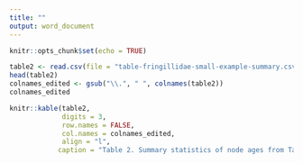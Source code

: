 ```yaml
---
title: ""
output: word_document
---
```


```r
knitr::opts_chunk$set(echo = TRUE)
```

```r
table2 <- read.csv(file = "table-fringillidae-small-example-summary.csv")
head(table2)
colnames_edited <- gsub("\\.", " ", colnames(table2))
colnames_edited
```

```r
knitr::kable(table2, 
             digits = 3,
             row.names = FALSE,
             col.names = colnames_edited,
             align = "l",
            caption = "Table 2. Summary statistics of node ages from Table 1. DateLife uses median ages by default to date a chosen tree topology (Fig. 3g).")
```

